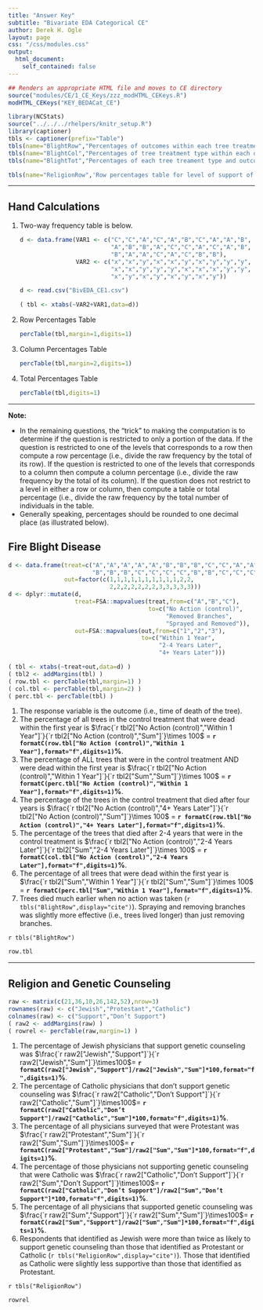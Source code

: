 ```yaml
---
title: "Answer Key"
subtitle: "Bivariate EDA Categorical CE"
author: Derek H. Ogle
layout: page
css: "/css/modules.css"
output:
  html_document:
    self_contained: false
---
```


```r
## Renders an appropriate HTML file and moves to CE directory
source("modules/CE/1_CE_Keys/zzz_modHTML_CEKeys.R")
modHTML_CEKeys("KEY_BEDACat_CE")
```

```r
library(NCStats)
source("../../../rhelpers/knitr_setup.R")
library(captioner)
tbls <- captioner(prefix="Table")
tbls(name="BlightRow","Percentages of outcomes within each tree treatment type.")
tbls(name="BlightCol","Percentages of tree treatment type within each outcome.")
tbls(name="BlightTot","Percentages of each tree treament type and outcome.")

tbls(name="ReligionRow",'Row percentages table for level of support of genetic counseling by religion.')
```

----

## Hand Calculations

<ol>
<li>Two-way frequency table is below.</li>
```r
d <- data.frame(VAR1 <- c("C","C","A","C","A","B","C","A","A","B",
                          "A","B","B","A","C","C","A","C","A","B",
                          "B","A","A","C","A","C","B","B"),
                VAR2 <- c("x","x","y","x","x","y","x","y","y","y",
                          "x","x","y","y","y","x","x","x","y","y",
                          "x","y","x","y","x","y","x","y"))
```
```r
d <- read.csv("BivEDA_CE1.csv")
```
```r
( tbl <- xtabs(~VAR2+VAR1,data=d))
```

<li>Row Percentages Table</li>
```r
percTable(tbl,margin=1,digits=1)
```

<li>Column Percentages Table</li>
```r
percTable(tbl,margin=2,digits=1)
```

<li>Total Percentages Table</li>
```r
percTable(tbl,digits=1)
```
</ol>

----

<div class="alert alert-warning">
<strong>Note:</strong> 
<ul>
<li>In the remaining questions, the "trick" to making the computation is to determine if the question is restricted to only a portion of the data. If the question is restricted to one of the levels that corresponds to a row then compute a row percentage (i.e., divide the raw frequency by the total of its row). If the question is restricted to one of the levels that corresponds to a column then compute a column percentage (i.e., divide the raw frequency by the total of its column). If the question does not restrict to a level in either a row or column, then compute a table or total percentage (i.e., divide the raw frequency by the total number of individuals in the table.</li>
<li>Generally speaking, percentages should be rounded to one decimal place (as illustrated below).</li>
</ul>
</div>

## Fire Blight Disease
```r
d <- data.frame(treat=c("A","A","A","A","A","B","B","B","C","C","A","A",
                        "B","B","B","C","C","C","C","B","B","C","C","C"),
                out=factor(c(1,1,1,1,1,1,1,1,1,1,2,2,
                             2,2,2,2,2,2,2,3,3,3,3,3)))
d <- dplyr::mutate(d,
                   treat=FSA::mapvalues(treat,from=c("A","B","C"),
                                        to=c("No Action (control)",
                                             "Removed Branches",
                                             "Sprayed and Removed")),
                   out=FSA::mapvalues(out,from=c("1","2","3"),
                                      to=c("Within 1 Year",
                                           "2-4 Years Later",
                                           "4+ Years Later")))
```
```r
( tbl <- xtabs(~treat+out,data=d) )
( tbl2 <- addMargins(tbl) )
( row.tbl <- percTable(tbl,margin=1) )
( col.tbl <- percTable(tbl,margin=2) )
( perc.tbl <- percTable(tbl) )
```

<ol>
<!----
  <li>The response variable is the outcome (i.e., time of death of the tree). Note that the row percentage table is in `r tbls("BlightRow",display="cite")`, the  column percentage table is in `r tbls("BlightCol",display="cite")`, and the table percentage table is shown in `r tbls("BlightTot",display="cite")`.</li>
  
`r tbls("BlightRow")`

```r
row.tbl
```

`r tbls("BlightCol")`

```r
col.tbl
```

`r tbls("BlightTot")`

```r
perc.tbl
```
---->

  <li>The response variable is the outcome (i.e., time of death of the tree).</li>
  <li>The percentage of all trees in the control treatment that were dead within the first year is $\frac{`r tbl2["No Action (control)","Within 1 Year"]`}{`r tbl2["No Action (control)","Sum"]`}\times 100$ = <strong>`r formatC(row.tbl["No Action (control)","Within 1 Year"],format="f",digits=1)`%</strong>.</li>
  <li>The percentage of ALL trees that were in the control treatment AND were dead within the first year is $\frac{`r tbl2["No Action (control)","Within 1 Year"]`}{`r tbl2["Sum","Sum"]`}\times 100$ = <strong>`r formatC(perc.tbl["No Action (control)","Within 1 Year"],format="f",digits=1)`%</strong>.</li>
  <li>The percentage of the trees in the control treatment that died after four years is $\frac{`r tbl2["No Action (control)","4+ Years Later"]`}{`r tbl2["No Action (control)","Sum"]`}\times 100$ = <strong>`r formatC(row.tbl["No Action (control)","4+ Years Later"],format="f",digits=1)`%</strong>.</li>
  <li>The percentage of the trees that died after 2-4 years that were in the control treatment is $\frac{`r tbl2["No Action (control)","2-4 Years Later"]`}{`r tbl2["Sum","2-4 Years Later"]`}\times 100$ = <strong>`r formatC(col.tbl["No Action (control)","2-4 Years Later"],format="f",digits=1)`%</strong>.</li>
  <li>The percentage of all trees that were dead within the first year is $\frac{`r tbl2["Sum","Within 1 Year"]`}{`r tbl2["Sum","Sum"]`}\times 100$ = <strong>`r formatC(perc.tbl["Sum","Within 1 Year"],format="f",digits=1)`%</strong>.</li>
  <li>Trees died much earlier when no action was taken (`r tbls("BlightRow",display="cite")`). Spraying and removing branches was slightly more effective (i.e., trees lived longer) than just removing branches.
</ol>

`r tbls("BlightRow")`

```r
row.tbl
```

----

## Religion and Genetic Counseling

```r
raw <- matrix(c(21,36,10,26,142,52),nrow=3)
rownames(raw) <- c("Jewish","Protestant","Catholic")
colnames(raw) <- c("Support","Don’t Support")
( raw2 <- addMargins(raw) )
( rowrel <- percTable(raw,margin=1) )
```

<ol>
  <li>The percentage of Jewish physicians that support genetic counseling was $\frac{`r raw2["Jewish","Support"]`}{`r raw2["Jewish","Sum"]`}\times100$= <strong>`r formatC(raw2["Jewish","Support"]/raw2["Jewish","Sum"]*100,format="f",digits=1)`%</strong>.</li>
  <li>The percentage of Catholic physicians that don’t support genetic counseling was  $\frac{`r raw2["Catholic","Don’t Support"]`}{`r raw2["Catholic","Sum"]`}\times100$= <strong>`r formatC(raw2["Catholic","Don’t Support"]/raw2["Catholic","Sum"]*100,format="f",digits=1)`%</strong>.</li>
  <li>The percentage of all physicians surveyed that were Protestant was  $\frac{`r raw2["Protestant","Sum"]`}{`r raw2["Sum","Sum"]`}\times100$= <strong>`r formatC(raw2["Protestant","Sum"]/raw2["Sum","Sum"]*100,format="f",digits=1)`%</strong>.</li>
  <li>The percentage of those physicians not supporting genetic counseling that were Catholic was  $\frac{`r raw2["Catholic","Don’t Support"]`}{`r raw2["Sum","Don’t Support"]`}\times100$= <strong>`r formatC(raw2["Catholic","Don’t Support"]/raw2["Sum","Don’t Support"]*100,format="f",digits=1)`%</strong>.</li>
  <li>The percentage of all physicians that supported genetic counseling was  $\frac{`r raw2["Sum","Support"]`}{`r raw2["Sum","Sum"]`}\times100$= <strong>`r formatC(raw2["Sum","Support"]/raw2["Sum","Sum"]*100,format="f",digits=1)`%</strong>.</li>
  <li>Respondents that identified as Jewish were more than twice as likely to support genetic counseling than those that identified as Protestant or Catholic (`r tbls("ReligionRow",display="cite")`). Those that identified as Catholic were slightly less supportive than those that identified as Protestant.</li>
</ol>

`r tbls("ReligionRow")`

```r
rowrel
```
